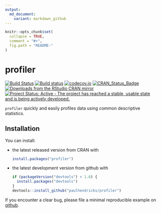 ```yaml
---
output:
  md_document:
    variant: markdown_github
---
```


<!-- README.md is generated from README.Rmd. Please edit that file -->

```r
knitr::opts_chunk$set(
  collapse = TRUE,
  comment = "#>",
  fig.path = "README-"
)
```

# profiler

[![Build Status](https://travis-ci.org/paulhendricks/profiler.png?branch=master)](https://travis-ci.org/paulhendricks/profiler)
[![Build status](https://ci.appveyor.com/api/projects/status/jyh7mh23q1htalww/branch/master?svg=true)](https://ci.appveyor.com/project/paulhendricks/profiler/branch/master)
[![codecov.io](http://codecov.io/github/paulhendricks/profiler/coverage.svg?branch=master)](http://codecov.io/github/paulhendricks/profiler?branch=master)
[![CRAN_Status_Badge](http://www.r-pkg.org/badges/version/profiler)](http://cran.r-project.org/package=profiler)
[![Downloads from the RStudio CRAN mirror](http://cranlogs.r-pkg.org/badges/profiler)](http://cran.rstudio.com/package=profiler)
[![Project Status: Active - The project has reached a stable, usable state and is being actively developed.](http://www.repostatus.org/badges/0.1.0/active.svg)](http://www.repostatus.org/#active)

`profiler` quickly and easily profiles data using common descriptive statistics.

## Installation

You can install:

* the latest released version from CRAN with

    ```R
    install.packages("profiler")
    ````

* the latest development version from github with

    ```R
    if (packageVersion("devtools") < 1.6) {
      install.packages("devtools")
    }
    devtools::install_github("paulhendricks/profiler")
    ```

If you encounter a clear bug, please file a minimal reproducible example on [github](https://github.com/paulhendricks/profiler/issues).
